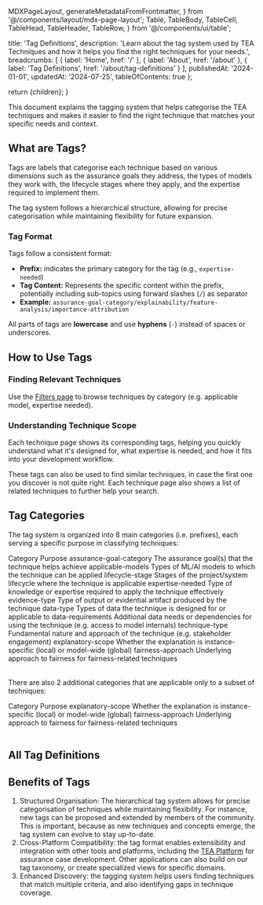   MDXPageLayout,
  generateMetadataFromFrontmatter,
} from '@/components/layout/mdx-page-layout';
  Table,
  TableBody,
  TableCell,
  TableHead,
  TableHeader,
  TableRow,
} from '@/components/ui/table';

  title: 'Tag Definitions',
  description: 'Learn about the tag system used by TEA Techniques and how it helps you find the right techniques for your needs.',
  breadcrumbs: [
    { label: 'Home', href: '/' },
    { label: 'About', href: '/about' },
    { label: 'Tag Definitions', href: '/about/tag-definitions' }
  ],
  publishedAt: '2024-01-01',
  updatedAt: '2024-07-25',
  tableOfContents: true
};


  return <MDXPageLayout frontmatter={frontmatter}>{children}</MDXPageLayout>;
}

<Callout variant="info" title="About">
  This document explains the tagging system that helps categorise the TEA techniques and makes it easier to find the right technique that matches your specific needs and context.
</Callout>

## What are Tags?

Tags are labels that categorise each technique based on various dimensions such as the assurance goals they address, the types of models they work with, the lifecycle stages where they apply, and the expertise required to implement them.

The tag system follows a hierarchical structure, allowing for precise categorisation while maintaining flexibility for future expansion.

### Tag Format

Tags follow a consistent format:

- **Prefix:** indicates the primary category for the tag (e.g., `expertise-needed`)
- **Tag Content:** Represents the specific content within the prefix, potentially including sub-topics using forward slashes (`/`) as separator
- **Example:** `assurance-goal-category/explainability/feature-analysis/importance-attribution`

All parts of tags are **lowercase** and use **hyphens** (`-`) instead of spaces or underscores.

## How to Use Tags

### Finding Relevant Techniques

Use the [Filters page](/filters) to browse techniques by category (e.g. applicable model, expertise needed).

### Understanding Technique Scope

Each technique page shows its corresponding tags, helping you quickly understand what it's designed for, what expertise is needed, and how it fits into your development workflow.

These tags can also be used to find similar techniques, in case the first one you discover is not quite right. Each technique page also shows a list of related techniques to further help your search.

## Tag Categories

The tag system is organized into 8 main categories (i.e. prefixes), each serving a specific purpose in classifying techniques:

<Table>
  <TableHeader>
    <TableRow>
      <TableHead>Category</TableHead>
      <TableHead>Purpose</TableHead>
    </TableRow>
  </TableHeader>
  <TableBody>
    <TableRow>
      <TableCell className="font-mono">assurance-goal-category</TableCell>
      <TableCell>The assurance goal(s) that the technique helps achieve</TableCell>
    </TableRow>
    <TableRow>
      <TableCell className="font-mono">applicable-models</TableCell>
      <TableCell>Types of ML/AI models to which the technique can be applied</TableCell>
    </TableRow>
    <TableRow>
      <TableCell className="font-mono">lifecycle-stage</TableCell>
      <TableCell>Stages of the project/system lifecycle where the technique is applicable</TableCell>
    </TableRow>
    <TableRow>
      <TableCell className="font-mono">expertise-needed</TableCell>
      <TableCell>Type of knowledge or expertise required to apply the technique effectively</TableCell>
    </TableRow>
    <TableRow>
      <TableCell className="font-mono">evidence-type</TableCell>
      <TableCell>Type of output or evidential artifact produced by the technique</TableCell>
    </TableRow>
    <TableRow>
      <TableCell className="font-mono">data-type</TableCell>
      <TableCell>Types of data the technique is designed for or applicable to</TableCell>
    </TableRow>
    <TableRow>
      <TableCell className="font-mono">data-requirements</TableCell>
      <TableCell>Additional data needs or dependencies for using the technique (e.g. access to model internals)</TableCell>
    </TableRow>
    <TableRow>
      <TableCell className="font-mono">technique-type</TableCell>
      <TableCell>Fundamental nature and approach of the technique (e.g. stakeholder engagement)</TableCell>
    </TableRow>
    <TableRow>
      <TableCell className="font-mono">explanatory-scope</TableCell>
      <TableCell>Whether the explanation is instance-specific (local) or model-wide (global)</TableCell>
    </TableRow>
    <TableRow>
      <TableCell className="font-mono">fairness-approach</TableCell>
      <TableCell>Underlying approach to fairness for fairness-related techniques</TableCell>
    </TableRow>
  </TableBody>
</Table>

There are also 2 additional categories that are applicable only to a subset of techniques:

<Table>
  <TableHeader>
    <TableRow>
      <TableHead>Category</TableHead>
      <TableHead>Purpose</TableHead>
    </TableRow>
  </TableHeader>
  <TableBody>
    <TableRow>
      <TableCell className="font-mono">explanatory-scope</TableCell>
      <TableCell>Whether the explanation is instance-specific (local) or model-wide (global)</TableCell>
    </TableRow>
    <TableRow>
      <TableCell className="font-mono">fairness-approach</TableCell>
      <TableCell>Underlying approach to fairness for fairness-related techniques</TableCell>
    </TableRow>
  </TableBody>
</Table>

## All Tag Definitions

<AllTagDefinitions />

## Benefits of Tags

1. Structured Organisation: The hierarchical tag system allows for precise categorisation of techniques while maintaining flexibility. For instance, new tags can be proposed and extended by members of the community. This is important, because as new techniques and concepts emerge, the tag system can evolve to stay up-to-date.
2. Cross-Platform Compatibility: the tag format enables extensibility and integration with other tools and platforms, including the [TEA Platform](https://assuranceplatform.azurewebsites.net) for assurance case development. Other applications can also build on our tag taxonomy, or create specialized views for specific domains.
3. Enhanced Discovery: the tagging system helps users finding techniques that match multiple criteria, and also identifying gaps in technique coverage.
